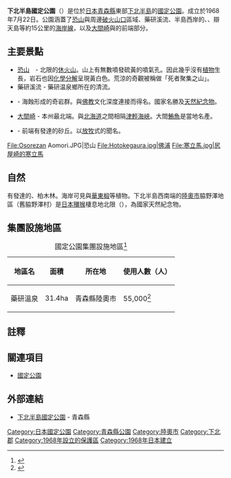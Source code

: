 {{Infobox protected area
| name            = 下北半島國定公園
| alt_name        = Shimokita Hantō Quasi-National Park<br>{{lang|ja|下北半島国定公園}}
| iucn_category   = V
| photo           = Osorezan.jpg
| photo_width     = 200
| photo_caption   = 恐山、極樂濱
| map             = Japan
| map_width       = 250
| location        = {{JPN}}[[青森縣|青森縣]]
| nearest_city    = 
| lat_d = 41
| lat_m = 31
| lat_s = 33
| lat_NS = N
| long_d = 140
| long_m = 55
| long_s = 25
| long_EW = E 
| area            = {{convert|18641|ha|km2|sigfig=3}}<ref>{{Cite web |url=https://www.env.go.jp/park/doc/data/quasi/qnp_2.pdf |title=国定公園地種区分別面積 |year=2016 |format=PDF |publisher=[[環境省|環境省]] |accessdate=2016-08-24 |archive-date=2020-12-08 |archive-url=https://web.archive.org/web/20201208084302/https://www.env.go.jp/park/doc/data/quasi/qnp_2.pdf |dead-url=no }}</ref>
| established     = 1968年7月22日
| visitation_num  = 657,000人次
| visitation_year = 2018年
| visitation_ref  = <ref>{{Cite web |url=http://www.env.go.jp/park/doc/data/natural/data/naturalpark_6.xls |title=国定公園の利用者数（公園、年次別） |work=関連法令・各種資料 > 自然保護各種データ |publisher=環境省 |accessdate=2020-10-11 |archive-date=2020-10-10 |archive-url=https://web.archive.org/web/20201010195002/http://www.env.go.jp/park/doc/data/natural/data/naturalpark_6.xls |dead-url=no }}</ref>
| governing_body  = 青森縣廳
| url             = http://www.pref.aomori.lg.jp/nature/nature/kouen_shimokita.html
}}
'''下北半島國定公園'''（{{jpn|j=下北半島国定公園|hg=しもきたはんとうこくていこうえん|rm=Shimokita-hantō Kokutei Kōen}}）是位於[[日本|日本]][[青森縣|青森縣]]東部[[下北半島|下北半島]]的[[國定公園|國定公園]]。成立於1968年7月22日。公園涵蓋了[[恐山|恐山]]與周邊[[破火山口|破火山口]]區域、藥研溪流、半島西岸的{{link-ja|鯛島 (青森縣)|鯛島 (青森県)|鯛島}}、{{link-ja|佛浦|仏ヶ浦}}、辯天島等約15公里的[[海岸|海岸線]]，以及[[大間崎|大間崎]]與{{link-ja|尻屋崎|尻屋崎}}的前端部分。


== 主要景點 ==
* [[恐山|恐山]]　- {{link-ja|那須火山帶|那須火山帯}}北限的[[休火山|休火山]]。山上有無數噴發硫黃的噴氣孔。因此幾乎沒有[[植物|植物]]生長，岩石也因[[分解反應|化學分解]]呈現黃白色。荒涼的奇觀被稱做「死者聚集之山」。
* 藥研溪流 - 藥研温泉鄉所在的清流。
* {{link-ja|佛浦|仏ヶ浦}} - 海蝕形成的奇岩群。與[[佛教|佛教]]文化深度連接而得名。國家名勝及[[天然紀念物|天然紀念物]]。
* [[大間崎|大間崎]] - 本州最北端。與[[北海道|北海道]]之間相隔[[津輕海峽|津輕海峽]]。大間[[鮪魚|鮪魚]]是當地名產。
* {{link-ja|尻屋崎|尻屋崎}} - 前端有發達的砂丘。以[[放牧|放牧]]式的{{link-ja|寒立馬|寒立馬}}聞名。
<Gallery>
File:Osorezan Aomori.JPG|恐山
File:Hotokegaura.jpg|佛浦
File:寒立馬.jpg|尻屋崎的寒立馬
</Gallery>

== 自然 ==
{{link-ja|恐山山地|恐山山地}}有發達的{{link-ja|日本山毛櫸|ブナ}}、柏木林。海岸可見{{link-ja|水楢|ミズナラ}}與[[華東椴|華東椴]]等植物。下北半島西南端的[[陸奧市|陸奧市]]脇野澤地區（舊脇野澤村）是[[日本獼猴|日本獼猴]]棲息地北限（{{link-ja|北限之猴|北限のサル}}），為國家天然紀念物。

== 集團設施地區 ==
{| class="wikitable" style="text-align:left; font-size:95%"
|+ 國定公園集團設施地區<ref>{{Cite web |url=http://www.env.go.jp/park/doc/data/quasi/qnp_7.pdf |title=国定公園集団施設地区 |year=2020 |format=PDF |publisher=環境省 |accessdate=2020-10-11 |archive-date=2020-12-08 |archive-url=https://web.archive.org/web/20201208084333/http://www.env.go.jp/park/doc/data/quasi/qnp_7.pdf |dead-url=no }}</ref>
!地區名
!面積
!所在地
!使用人數（人）
|-
|藥研溫泉||31.4ha||青森縣陸奧市||55,000<ref name="集団施設地区等利用者数">{{Cite web|url=http://www.env.go.jp/park/doc/data/natural/data/naturalpark_7.xls|title=国定公園集団施設地区等利用者数|publisher=環境省|accessdate=2020-10-11|archive-date=2020-12-08|archive-url=https://web.archive.org/web/20201208084338/http://www.env.go.jp/park/doc/data/natural/data/naturalpark_7.xls|dead-url=no}}</ref>
|}

== 註釋 ==
{{Reflist}}
== 關連項目 ==
* [[國定公園|國定公園]]

== 外部連結 ==
{{commonscat|Shimokitahanto Quasi-National Park}}
* [http://www.pref.aomori.lg.jp/nature/nature/kouen_shimokita.html 下北半島國定公園]{{Wayback|url=http://www.pref.aomori.lg.jp/nature/nature/kouen_shimokita.html |date=20201004000505 }} - 青森縣

{{国定公园列表}}
{{DEFAULTSORT:Shimokita Hanto}}

[[Category:日本國定公園|Category:日本國定公園]]
[[Category:青森縣公園|Category:青森縣公園]]
[[Category:陸奧市|Category:陸奧市]]
[[Category:下北郡|Category:下北郡]]
[[Category:1968年設立的保護區|Category:1968年設立的保護區]]
[[Category:1968年日本建立|Category:1968年日本建立]]